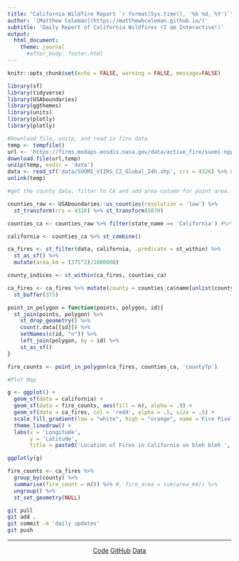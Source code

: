 ```yaml
---
title: "California Wildfire Report `r format(Sys.time(), '%b %d, %Y')`"
author: '[Matthew Coleman](https://matthewbcoleman.github.io/)'
subtitle: 'Daily Report of California Wildfires (I am Interactive!)'
output: 
  html_document:
    theme: journal
      #after_body: footer.html
---
```


```r
knitr::opts_chunk$set(echo = FALSE, warning = FALSE, message=FALSE)
```


```r
library(sf)
library(tidyverse)
library(USAboundaries)
library(ggthemes)
library(units)
library(plotly)
library(plotly)
```




```r
#Download file, unzip, and read in fire data
temp <- tempfile()
url <- 'https://firms.modaps.eosdis.nasa.gov/data/active_fire/suomi-npp-viirs-c2/shapes/zips/SUOMI_VIIRS_C2_Global_24h.zip'
download.file(url,temp)
unzip(temp, exdir = 'data')
data <- read_sf('data/SUOMI_VIIRS_C2_Global_24h.shp', crs = 4326) %>% st_transform(5070)
unlink(temp)

```


```r
#get the county data, filter to CA and add area column for point area.

counties_raw <- USAboundaries::us_counties(resolution = 'low') %>%  
  st_transform(crs = 4326) %>% st_transform(5070)

counties_ca <- counties_raw %>% filter(state_name == 'California') #%>% st_combine() 

california <- counties_ca %>% st_combine() 

ca_fires <- st_filter(data, california, .predicate = st_within) %>% 
  st_as_sf() %>% 
  mutate(area_km = (375^2)/1000000)

county_indices <- st_within(ca_fires, counties_ca)

ca_fires <- ca_fires %>% mutate(county = counties_ca$name[unlist(county_indices)]) %>% 
  st_buffer(375)

```

```r
point_in_polygon = function(points, polygon, id){
  st_join(points, polygon) %>%
    st_drop_geometry() %>%
    count(.data[[id]]) %>%
    setNames(c(id, "n")) %>%
    left_join(polygon, by = id) %>%
    st_as_sf()
}

fire_counts <- point_in_polygon(ca_fires, counties_ca, 'countyfp')
```


```r

#Plot Map

g <- ggplot() +
  geom_sf(data = california) +
  geom_sf(data = fire_counts, aes(fill = n), alpha = .9) +
  geom_sf(data = ca_fires, col = 'red4', alpha = .5, size = .5) +
  scale_fill_gradient(low = "white", high = "orange", name ='Fire Pixel \n Count' ) +
  theme_linedraw() +
  labs(x = 'Longitude',
       y = 'Latitude', 
       title = paste0('Location of Fires in California on bleh bleh ', format(Sys.Date(), format = '%b %d, %Y')) )

ggplotly(g)
```


```r
fire_counts <- ca_fires %>% 
  group_by(county) %>% 
  summarise(fire_count = n()) %>% #, fire_area = sum(area_km)) %>% 
  ungroup() %>% 
  st_set_geometry(NULL)

```




```bash
git pull
git add .
git commit -m 'daily updates'
git push
```

*************************


<center>

[Code](https://github.com/matthewbcoleman/wildfiremap)
[GitHub](https://github.com/matthewbcoleman)
[Data](https://firms.modaps.eosdis.nasa.gov/active_fire/#firms-shapefile)

</center>

